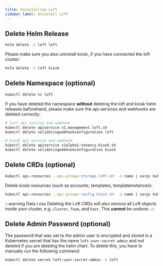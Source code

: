 ```yaml
---
title: Uninstalling Loft
sidebar_label: Uninstall Loft
---
```


## Delete Helm Release
```bash
helm delete -n loft loft
```

Please make sure you also uninstall kiosk, if you have connected the loft cluster:

```bash
helm delete -n loft kiosk
```

## Delete Namespace (optional)
```bash
kubectl delete ns loft
```

If you have deleted the namespace **without** deleting the loft and kiosk helm releases beforehand, please make sure the api-services and webhooks are deleted correctly:
```bash
# loft api service and webhook
kubectl delete apiservice v1.management.loft.sh
kubectl delete validatingwebhookconfiguration loft

# kiosk api service and webhook 
kubectl delete apiservice v1alpha1.tenancy.kiosk.sh
kubectl delete validatingwebhookconfiguration kiosk
```

## Delete CRDs (optional)
```bash
kubectl api-resources --api-group='storage.loft.sh' -o name | xargs kubectl delete crd
```

Delete kiosk resources (such as accounts, templates, templateinstances):
```bash
kubectl api-resources --api-group='config.kiosk.sh' -o name | xargs kubectl delete crd
```

:::warning Data Loss
Deleting the Loft CRDs will also remove all Loft objects inside your cluster, e.g. `Cluster`, `Team`, and `User`. This **cannot** be undone.
:::

## Delete Admin Password (optional)
The password that was set to the admin user is encrypted and stored in a Kubernetes secret that has the name `loft-user-secret-admin` and not deleted if you are deleting the helm chart. To delete this, you have to manually run the following command:

```bash
kubectl delete secret loft-user-secret-admin -n loft
```
